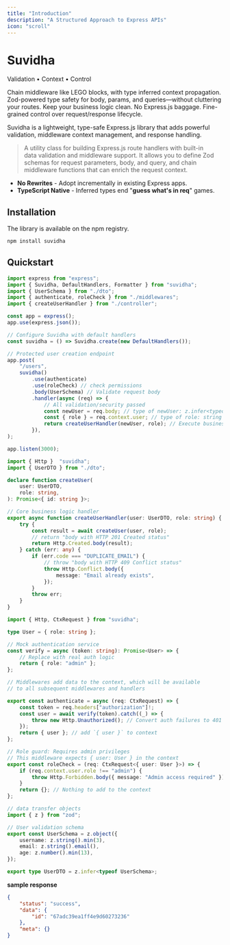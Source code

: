 ```yaml
---
title: "Introduction"
description: "A Structured Approach to Express APIs"
icon: "scroll"
---
```


<div className="text-center mb-16">
    <h1 className="text-4xl font-bold mb-4">Suvidha</h1>
    <p className="text-xl text-gray-600 dark:text-gray-300">
        Validation • Context • Control
    </p>
</div>

<CardGroup cols={2}>
    <Card title="Type-Safe Middleware" icon="shield-check">
        Chain middleware like LEGO blocks, with type inferred context
        propagation.
    </Card>
    <Card title="Data Validation" icon="certificate">
        Zod-powered type safety for body, params, and queries—without cluttering
        your routes.
    </Card>
    <Card title="Framework Independence" icon="code-branch">
        Keep your business logic clean. No Express.js baggage.
    </Card>
    <Card title="Explicit Control" icon="sliders">
        Fine-grained control over request/response lifecycle.
    </Card>
</CardGroup>

<Tooltip tip="सुविधा - Hindi for 'facility'">Suvidha</Tooltip> is a lightweight,
type-safe Express.js library that adds powerful validation, middleware context
management, and response handling.

> A utility class for building Express.js route handlers with built-in  
> data validation and middleware support. It allows you to define Zod  
> schemas for request parameters, body, and query, and chain middleware
> functions that can enrich the request context.

- **No Rewrites** - Adopt incrementally in existing Express apps.
- **TypeScript Native** - Inferred types end "**guess what's in req**" games.

## Installation

The library is available on the npm registry.

```bash
npm install suvidha
```

## Quickstart

<Tabs>

<Tab title="app.ts">

```ts
import express from "express";
import { Suvidha, DefaultHandlers, Formatter } from "suvidha";
import { UserSchema } from "./dto";
import { authenticate, roleCheck } from "./middlewares";
import { createUserHandler } from "./controller";

const app = express();
app.use(express.json());

// Configure Suvidha with default handlers
const suvidha = () => Suvidha.create(new DefaultHandlers());

// Protected user creation endpoint
app.post(
    "/users",
    suvidha()
        .use(authenticate)
        .use(roleCheck) // check permissions
        .body(UserSchema) // Validate request body
        .handler(async (req) => {
            // All validation/security passed
            const newUser = req.body; // type of newUser: z.infer<typeof UserSchema>
            const { role } = req.context.user; // type of role: string
            return createUserHandler(newUser, role); // Execute business logic
        }),
);

app.listen(3000);
```

</Tab>

<Tab title="controller.ts">

```ts {13, 17}
import { Http }  "suvidha";
import { UserDTO } from "./dto";

declare function createUser(
    user: UserDTO,
    role: string,
): Promise<{ id: string }>;

// Core business logic handler
export async function createUserHandler(user: UserDTO, role: string) {
    try {
        const result = await createUser(user, role);
        // return "body with HTTP 201 Created status"
        return Http.Created.body(result);
    } catch (err: any) {
        if (err.code === "DUPLICATE_EMAIL") {
            // throw "body with HTTP 409 Conflict status"
            throw Http.Conflict.body({
                message: "Email already exists",
            });
        }
        throw err;
    }
}
```

</Tab>

<Tab title="middlewares.ts">

```ts
import { Http, CtxRequest } from "suvidha";

type User = { role: string };

// Mock authentication service
const verify = async (token: string): Promise<User> => {
    // Replace with real auth logic
    return { role: "admin" };
};

// Middlewares add data to the context, which will be available
// to all subsequent middlewares and handlers

export const authenticate = async (req: CtxRequest) => {
    const token = req.headers["authorization"]!;
    const user = await verify(token).catch((_) => {
        throw new Http.Unauthorized(); // Convert auth failures to 401
    });
    return { user }; // add `{ user }` to context
};

// Role guard: Requires admin privileges
// This middleware expects { user: User } in the context
export const roleCheck = (req: CtxRequest<{ user: User }>) => {
    if (req.context.user.role !== "admin") {
        throw Http.Forbidden.body({ message: "Admin access required" });
    }
    return {}; // Nothing to add to the context
};
```

</Tab>

<Tab title="dto.ts">

```ts
// data transfer objects
import { z } from "zod";

// User validation schema
export const UserSchema = z.object({
    username: z.string().min(3),
    email: z.string().email(),
    age: z.number().min(13),
});

export type UserDTO = z.infer<typeof UserSchema>;
```

</Tab>

</Tabs>

**sample response**

```json
{
    "status": "success",
    "data": {
        "id": "67adc39ea1ff4e9d60273236"
    },
    "meta": {}
}
```
